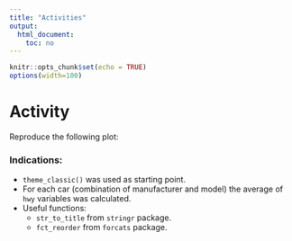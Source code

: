 ```yaml
---
title: "Activities"
output: 
  html_document: 
    toc: no
---
```


```r
knitr::opts_chunk$set(echo = TRUE)
options(width=100)
```

# Activity

Reproduce the following plot:

<object type="image/svg+xml" data="figure01.svg" width = 600></object>

### Indications:

* `theme_classic()` was used as starting point.
* For each car (combination of manufacturer and model) the average of `hwy` variables was calculated.
* Useful functions: 
    * `str_to_title` from `stringr` package.
    * `fct_reorder` from `forcats` package.

